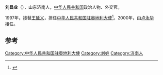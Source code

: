 '''刘昌业'''（{{bd|1937年|11月||}}），山东济南人，[[中华人民共和国|中华人民共和国]]政治人物、外交官。

1997年，接替[[王延义|王延义]]，担任[[中国驻奥地利大使列表|中华人民共和国驻奥地利大使]]<ref>{{cite web|author=中华人民共和国外交部|title=中国驻奥地利历任大使|url=http://www.mfa.gov.cn/chn/pds/ziliao/wjrw/2167/2172/t9247.htm|publisher=中华人民共和国外交部|accessdate=2012-03-07}}</ref>。2000年，由[[卢永华_(外交官)|卢永华]]接任。

== 参考 ==
{{reflist}}
{{start box}}
{{s-dip}}
{{succession box|[[王延义|王延义]]|[[卢永华_(外交官)|卢永华]]|[[中国驻奥地利大使列表|中华人民共和国驻奥地利大使]]|1997年11月－2000年7月}}
{{end box}}
{{中国政治人物小作品}}

[[Category:中华人民共和国驻奥地利大使|Category:中华人民共和国驻奥地利大使]]
[[Category:刘姓|Category:刘姓]]
[[Category:济南人|Category:济南人]]